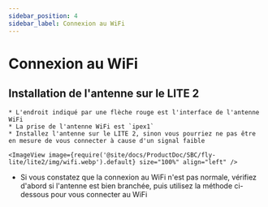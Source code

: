 ```yaml
---
sidebar_position: 4
sidebar_label: Connexion au WiFi
---
```




# Connexion au WiFi

## Installation de l'antenne sur le LITE 2

    * L'endroit indiqué par une flèche rouge est l'interface de l'antenne WiFi
    * La prise de l'antenne WiFi est `ipex1`
    * Installez l'antenne sur le LITE 2, sinon vous pourriez ne pas être en mesure de vous connecter à cause d'un signal faible

    <ImageView image={require('@site/docs/ProductDoc/SBC/fly-lite/lite2/img/wifi.webp').default} size="100%" align="left" />  

* Si vous constatez que la connexion au WiFi n'est pas normale, vérifiez d'abord si l'antenne est bien branchée, puis utilisez la méthode ci-dessous pour vous connecter au WiFi

<WIFI />
